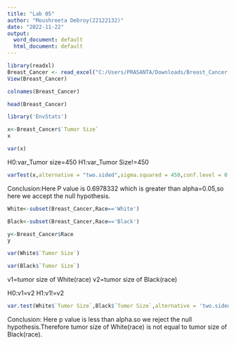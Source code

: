 ```yaml
---
title: "Lab 05"
author: "Moushreeta Debroy(22122132)"
date: "2022-11-22"
output:
  word_document: default
  html_document: default
---
```


```r
library(readxl)
Breast_Cancer <- read_excel("C:/Users/PRASANTA/Downloads/Breast_Cancer.xls")
View(Breast_Cancer)

```
```r
colnames(Breast_Cancer)
```
```r
head(Breast_Cancer)
```

```r
library('EnvStats')
```
```r
x<-Breast_Cancer$`Tumor Size`
x
```
```r
var(x)
```
H0:var_Tumor size=450
H1:var_Tumor Size!=450


```r
varTest(x,alternative = "two.sided",sigma.squared = 450,conf.level = 0.95)

```
Conclusion:Here P value is  0.6978332 which is greater than alpha=0.05,so here we accept the null hypothesis.


```r
White<-subset(Breast_Cancer,Race=='White')

```

```r
Black<-subset(Breast_Cancer,Race=='Black')

```

```r
y<-Breast_Cancer$Race
y
```
```r
var(White$`Tumor Size`)
```

```r
var(Black$`Tumor Size`)

```
v1=tumor size of White(race)
v2=tumor size of Black(race)

H0:v1=v2
H1:v1!=v2


```r
var.test(White$`Tumor Size`,Black$`Tumor Size`,alternative = 'two.sided',conf.level = 0.95)
```
Conclusion: Here p value is less than alpha.so we reject the  null hypothesis.Therefore tumor size of White(race) is not equal to tumor size of Black(race).